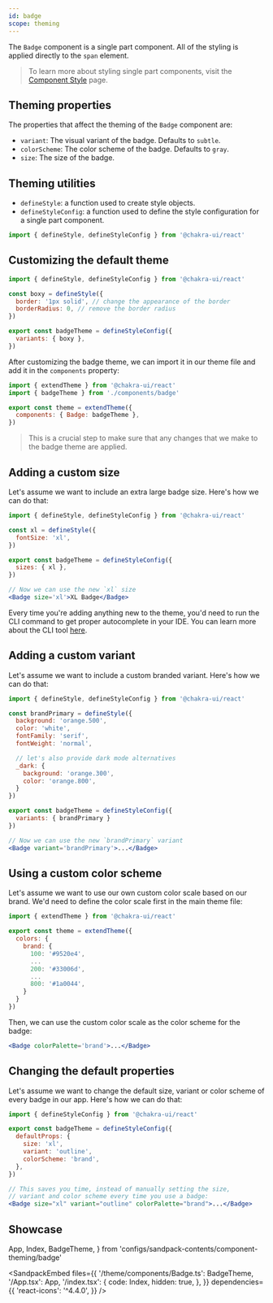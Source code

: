 ```yaml
---
id: badge
scope: theming
---
```


The `Badge` component is a single part component. All of the styling is applied
directly to the `span` element.

> To learn more about styling single part components, visit the
> [Component Style](/docs/styled-system/component-style#styling-single-part-components)
> page.

## Theming properties

The properties that affect the theming of the `Badge` component are:

- `variant`: The visual variant of the badge. Defaults to `subtle`.
- `colorScheme`: The color scheme of the badge. Defaults to `gray`.
- `size`: The size of the badge.

## Theming utilities

- `defineStyle`: a function used to create style objects.
- `defineStyleConfig`: a function used to define the style configuration for a
  single part component.

```jsx live=false
import { defineStyle, defineStyleConfig } from '@chakra-ui/react'
```

## Customizing the default theme

```jsx live=false
import { defineStyle, defineStyleConfig } from '@chakra-ui/react'

const boxy = defineStyle({
  border: '1px solid', // change the appearance of the border
  borderRadius: 0, // remove the border radius
})

export const badgeTheme = defineStyleConfig({
  variants: { boxy },
})
```

After customizing the badge theme, we can import it in our theme file and add it
in the `components` property:

```jsx live=false
import { extendTheme } from '@chakra-ui/react'
import { badgeTheme } from './components/badge'

export const theme = extendTheme({
  components: { Badge: badgeTheme },
})
```

> This is a crucial step to make sure that any changes that we make to the badge
> theme are applied.

## Adding a custom size

Let's assume we want to include an extra large badge size. Here's how we can do
that:

```jsx live=false
import { defineStyle, defineStyleConfig } from '@chakra-ui/react'

const xl = defineStyle({
  fontSize: 'xl',
})

export const badgeTheme = defineStyleConfig({
  sizes: { xl },
})

// Now we can use the new `xl` size
<Badge size='xl'>XL Badge</Badge>
```

Every time you're adding anything new to the theme, you'd need to run the CLI
command to get proper autocomplete in your IDE. You can learn more about the CLI
tool [here](/docs/styled-system/cli).

## Adding a custom variant

Let's assume we want to include a custom branded variant. Here's how we can do
that:

```jsx live=false
import { defineStyle, defineStyleConfig } from '@chakra-ui/react'

const brandPrimary = defineStyle({
  background: 'orange.500',
  color: 'white',
  fontFamily: 'serif',
  fontWeight: 'normal',

  // let's also provide dark mode alternatives
  _dark: {
    background: 'orange.300',
    color: 'orange.800',
  }
})

export const badgeTheme = defineStyleConfig({
  variants: { brandPrimary }
})

// Now we can use the new `brandPrimary` variant
<Badge variant='brandPrimary'>...</Badge>
```

## Using a custom color scheme

Let's assume we want to use our own custom color scale based on our brand. We'd
need to define the color scale first in the main theme file:

```jsx live=false
import { extendTheme } from '@chakra-ui/react'

export const theme = extendTheme({
  colors: {
    brand: {
      100: '#9520e4',
      ...
      200: '#33006d',
      ...
      800: '#1a0044',
    }
  }
})
```

Then, we can use the custom color scale as the color scheme for the badge:

```jsx live=false
<Badge colorPalette='brand'>...</Badge>
```

## Changing the default properties

Let's assume we want to change the default size, variant or color scheme of
every badge in our app. Here's how we can do that:

```jsx live=false
import { defineStyleConfig } from '@chakra-ui/react'

export const badgeTheme = defineStyleConfig({
  defaultProps: {
    size: 'xl',
    variant: 'outline',
    colorScheme: 'brand',
  },
})

// This saves you time, instead of manually setting the size,
// variant and color scheme every time you use a badge:
<Badge size="xl" variant="outline" colorPalette="brand">...</Badge>
```

## Showcase

  App,
  Index,
  BadgeTheme,
} from 'configs/sandpack-contents/component-theming/badge'

<SandpackEmbed
  files={{
    '/theme/components/Badge.ts': BadgeTheme,
    '/App.tsx': App,
    '/index.tsx': {
      code: Index,
      hidden: true,
    },
  }}
  dependencies={{
    'react-icons': '^4.4.0',
  }}
/>
